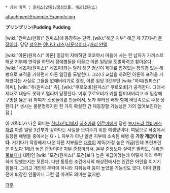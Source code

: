  * 상위 항목 : [[원피스(만화)/등장인물]], [[해군(원피스)]]

attachment:Example.Example.jpg

'''プリンプリン'''/'''Pudding Pudding'''

[wiki:"원피스(만화)" 원피스]에 등장하는 단역.  [wiki:"해군 지부" 해군 제 77지부] [[준장]]이다. 담당 [[성우]]는 [[이나다 테츠]]/[[서문석]]이다./[[배리 얀델]]

[wiki:"아론(원피스)" 아론] 일당이 지배하던 코코야시 마을에 사는 한 남자가 가끼스로 해군 지부에 연락을 하면서 정예병들을 이끌고 아론 일당을 토벌하려고 찾아온다. [wiki:"네즈미(원피스)" 네즈미]와는 달리 해군 정신이 제대로 잡혀있는 정의감 있는 해병으로 포격을 가하면서 아론 일당을 도발한다. 그러나 교섭을 하려던 아론이 포격을 가해왔다는 사실로 그들을 없애버리기로 결정, 아론 일당 3간부인 [wiki:"하찌(원피스)" 하찌], [wiki:"츄(원피스)" 츄], [wiki:"쿠로오비(원피스)" 쿠로오비]가 공격한다. 그래서 제대로 대응도 못하고 털리며 당황한다. 이후 쿠로오비가 키를 뜯어내버리고 배 밑창에 구멍을 뚫은 뒤 하찌가 소용돌이를 만들어서, 노가 부러진 배와 함께 바닷속으로 수장 당한다.[* 생사는 불분명하지만 한 가지 확실한 건 재등장할 가능성은 거의 없어보인다는 점.]

이 캐릭터가 나온 의미는 [[헌터x헌터]]에서 [[히소카]]와 [[이르미]]에게 당한 [[브시드라 엠비셔스]]처럼 아론 일당 3간부가 강하다는 사실을 보여주기 위한 희생양이다. 여담으로 작중에서 등장한 해병들 중에서는 G・L 지부가 아닌 일반 지부에 소속된 해병 중 '''가장 계급이 높다'''. 거기다가 작중에서 나온 다른 지부들은 [[대령]]이 제독(가장 높은 계급)인데 프린프린은 이보다 1계급 높은 준장이다! 지부 준장이라서, 본부 준장보다 실력은 딸려도, 대위인 [[풀보디]]나 대령인 [wiki:"모건(원피스)" 모건]보다 높은 계급이었는데 어떻게 이리 무력하게 당했는지는 모른다. 다만 동등한 조건에서의 해상전에서는 인간은 어인을 이기기 힘들다. 그리고 개인의 무력이 아니라 지휘능력 등이 높았을 가능성도 있다. 이미 한참 전에 퇴장한 인물이니 그런 걸 따져도 의미는 없지만.


[[각주]]
